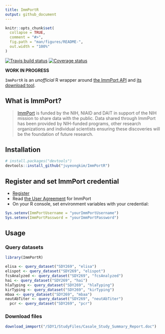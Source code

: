 ```yaml
---
title: ImmPortR
output: github_document
---
```


<!-- README.md is generated from README.Rmd. Please edit that file -->

```r
knitr::opts_chunk$set(
  collapse = TRUE,
  comment = "#>",
  fig.path = "man/figures/README-",
  out.width = "100%"
)
```


[![Travis build status](https://travis-ci.org/juyeongkim/ImmPortR.svg?branch=master)](https://travis-ci.org/juyeongkim/ImmPortR)
[![Coverage status](https://codecov.io/gh/juyeongkim/ImmPortR/branch/master/graph/badge.svg)](https://codecov.io/github/juyeongkim/ImmPortR?branch=master)


**WORK IN PROGRESS**


`ImmPortR` is an *unofficial* R wrapper around [the ImmPort API](http://docs.immport.org/#API/DataQueryAPI/dataqueryapi/) and [its download tool](http://docs.immport.org/#Tool/FileDownloadTool/filedownloadtool/).


## What is ImmPort?

> [ImmPort](http://immport.org) is funded by the NIH, NIAID and DAIT in support of the NIH mission to share data with the public. Data shared through ImmPort has been provided by NIH-funded programs, other research organizations and individual scientists ensuring these discoveries will be the foundation of future research.



## Installation

``` r
# install.packages("devtools")
devtools::install_github("juyeongkim/ImmPortR")
```


## Register and set ImmPort credential

* [Register](https://immport-user-admin.niaid.nih.gov:8443/registrationuser/registration)
* Read [the User Agreement](http://www.immport.org/agreement) for ImmPort
* On your R console, set environment variables with your credential:

``` r
Sys.setenv(ImmPortUsername = "yourImmPortUsername")
Sys.setenv(ImmPortPassword = "yourImmPortPassword")
```


## Usage

### Query datasets

``` r
library(ImmPortR)

elisa <- query_dataset("SDY269", "elisa")
elispot <- query_dataset("SDY269", "elispot")
fcsAnalyzed <- query_dataset("SDY269", "fcsAnalyzed")
hai <- query_dataset("SDY269", "hai")
hlaTyping <- query_dataset("SDY269", "hlaTyping")
kirTyping <- query_dataset("SDY269", "kirTyping")
mbaa <- query_dataset("SDY269", "mbaa")
neutAbTiter <- query_dataset("SDY269", "neutAbTiter")
  pcr <- query_dataset("SDY269", "pcr")
```

### Download files

``` r
download_immport("/SDY1/StudyFiles/Casale_Study_Summary_Report.doc")
```
